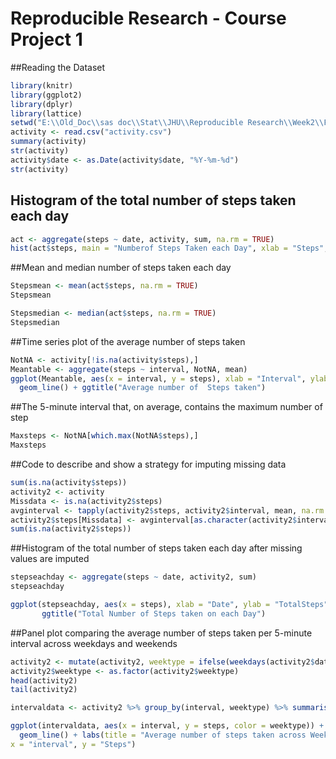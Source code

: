 Reproducible Research - Course Project 1
============================================

##Reading the Dataset

```r

library(knitr)
library(ggplot2)
library(dplyr)
library(lattice)
setwd("E:\\Old_Doc\\sas doc\\Stat\\JHU\\Reproducible Research\\Week2\\Factivity")
activity <- read.csv("activity.csv")
summary(activity)
str(activity)
activity$date <- as.Date(activity$date, "%Y-%m-%d")
str(activity)

```
## Histogram of the total number of steps taken each day

```r

act <- aggregate(steps ~ date, activity, sum, na.rm = TRUE)
hist(act$steps, main = "Numberof Steps Taken each Day", xlab = "Steps", border = "blue", col = "green", breaks = 25)

```

##Mean and median number of steps taken each day

```r

Stepsmean <- mean(act$steps, na.rm = TRUE)
Stepsmean

Stepsmedian <- median(act$steps, na.rm = TRUE)
Stepsmedian

```

##Time series plot of the average number of steps taken

```r

NotNA <- activity[!is.na(activity$steps),]
Meantable <- aggregate(steps ~ interval, NotNA, mean)
ggplot(Meantable, aes(x = interval, y = steps), xlab = "Interval", ylab = "Average Steps") + 
  geom_line() + ggtitle("Average number of  Steps taken")

```

##The 5-minute interval that, on average, contains the maximum number of step

```r

Maxsteps <- NotNA[which.max(NotNA$steps),]
Maxsteps

```

##Code to describe and show a strategy for imputing missing data

```r

sum(is.na(activity$steps))
activity2 <- activity
Missdata <- is.na(activity2$steps)
avginterval <- tapply(activity2$steps, activity2$interval, mean, na.rm = TRUE, simplify = TRUE)
activity2$steps[Missdata] <- avginterval[as.character(activity2$interval[Missdata])]
sum(is.na(activity2$steps))

```

##Histogram of the total number of steps taken each day after missing values are imputed

```r

stepseachday <- aggregate(steps ~ date, activity2, sum)
stepseachday

ggplot(stepseachday, aes(x = steps), xlab = "Date", ylab = "TotalSteps") + geom_histogram(fill = "blue") +
       ggtitle("Total Number of Steps taken on each Day")

```

##Panel plot comparing the average number of steps taken per 5-minute interval across weekdays and weekends

```r

activity2 <- mutate(activity2, weektype = ifelse(weekdays(activity2$date) == "Saturday" | weekdays(activity2$date) == "Sunday", "weekend", "weekday"))
activity2$weektype <- as.factor(activity2$weektype)
head(activity2)
tail(activity2)

intervaldata <- activity2 %>% group_by(interval, weektype) %>% summarise(steps = mean(steps))

ggplot(intervaldata, aes(x = interval, y = steps, color = weektype)) + 
  geom_line() + labs(title = "Average number of steps taken across Weekdays and Weekends", 
x = "interval", y = "Steps") 

```




